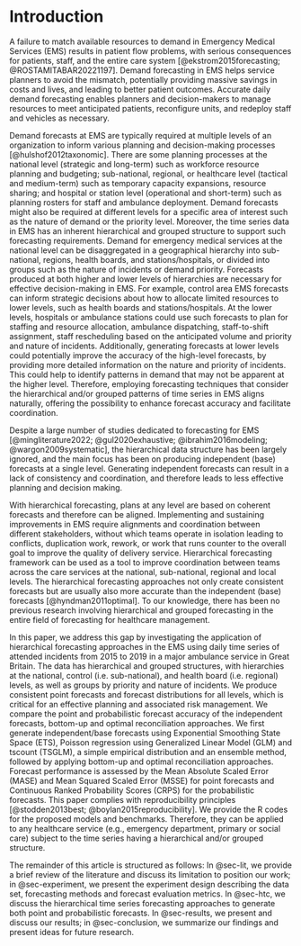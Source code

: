 # Introduction {#sec-intro}

A failure to match available resources to demand in Emergency Medical Services (EMS) results in patient flow problems, with serious consequences for patients, staff, and the entire care system [@ekstrom2015forecasting; @ROSTAMITABAR20221197]. Demand forecasting in EMS helps service planners to avoid the mismatch, potentially providing massive savings in costs and lives, and leading to better patient outcomes. Accurate daily demand forecasting enables planners and decision-makers to manage resources to meet anticipated patients, reconfigure units, and redeploy staff and vehicles as necessary.

Demand forecasts at EMS are typically required at multiple levels of an organization to inform various planning and decision-making processes [@hulshof2012taxonomic]. There are some planning processes at the national level (strategic and long-term) such as workforce resource planning and budgeting; sub-national, regional, or healthcare level (tactical and medium-term) such as temporary capacity expansions, resource sharing; and hospital or station level (operational and short-term) such as planning rosters for staff and ambulance deployment. Demand forecasts might also be required at different levels for a specific area of interest such as the nature of demand or the priority level. Moreover, the time series data in EMS has an inherent hierarchical and grouped structure to support such forecasting requirements. Demand for emergency medical services at the national level can be disaggregated in a geographical hierarchy into sub-national, regions, health boards, and stations/hospitals, or divided into groups such as the nature of incidents or demand priority. Forecasts produced at both higher and lower levels of hierarchies are necessary for effective decision-making in EMS. For example, control area EMS forecasts can inform strategic decisions about how to allocate limited resources to lower levels, such as health boards and stations/hospitals. At the lower levels, hospitals or ambulance stations could use such forecasts to plan for staffing and resource allocation, ambulance dispatching, staff-to-shift assignment, staff rescheduling based on the anticipated volume and priority and nature of incidents. Additionally, generating forecasts at lower levels could potentially improve the accuracy of the high-level forecasts, by providing more detailed information on the nature and priority of incidents. This could help to identify patterns in demand that may not be apparent at the higher level. Therefore, employing forecasting techniques that consider the hierarchical and/or grouped patterns of time series in EMS aligns naturally, offering the possibility to enhance forecast accuracy and facilitate coordination.

\textcolor{teal}{To illustrate the problem, let's consider a very simple example where we have an EMS provider with a national level of governance, and two regions (A and B), each with a health board and a station. There is a total national budget to be split between the regions in proportion to the forecast number of incidents in each region. The two regions have very different incident patterns, and so must be forecast using different models. However, the data are noisy at regional level, so the national forecasts are best obtained by summing the demand from the two regions. The resulting national forecasts are not equal to the sum of the regional forecasts, and so are not coherent. In fact, the national forecasts show a decreasing trend in demand, and so the national governing body decides to cut the budget for the next year. But neither of the regional forecasts shows a trend, and so the regions argue that the budget cut is unfair. In addition, Region A has much more variable demand than Region B, and so to cope with periods of peak demand, Region A needs to hold more resources in reserve. So the budget distribution needs to be made in a way that ensures the probability of each region being unable to meet demand is equal. Our solution to this problem is to use a hierarchical forecasting approach that ensures the forecasts are probabilistically coherent. Then any trends or other forecast characteristics at national level will also be reflected in the regional forecasts, and the probabilistic forecasts allow for the different levels of uncertainty in the two regions. Budget can be allocated by controlling the probability of demand exceeding available resources, rather than being simply in proportion to the expected demand.}

Despite a large number of studies dedicated to forecasting for EMS [@mingliterature2022; @gul2020exhaustive; @ibrahim2016modeling; @wargon2009systematic], the hierarchical data structure has been largely ignored, and the main focus has been on producing independent (base) forecasts at a single level. Generating independent forecasts can result in a lack of consistency and coordination, and therefore leads to less effective planning and decision making.

With hierarchical forecasting, plans at any level are based on coherent forecasts and therefore can be aligned. Implementing and sustaining improvements in EMS require alignments and coordination between different stakeholders, without which teams operate in isolation leading to conflicts, duplication work, rework, or work that runs counter to the overall goal to improve the quality of delivery service. Hierarchical forecasting framework can be used as a tool to improve coordination between teams across the care services at the national, sub-national, regional and local levels. The hierarchical forecasting approaches not only create consistent forecasts but are usually also more accurate than the independent (base) forecasts [@hyndman2011optimal]. To our knowledge, there has been no previous research involving hierarchical and grouped forecasting in the entire field of forecasting for healthcare management.

In this paper, we address this gap by investigating the application of hierarchical forecasting approaches in the EMS using daily time series of attended incidents from 2015 to 2019 in a major ambulance service in Great Britain. The data has hierarchical and grouped structures, with hierarchies at the national, control (i.e. sub-national), and health board (i.e. regional) levels, as well as groups by priority and nature of incidents. We produce consistent point forecasts and forecast distributions for all levels, which is critical for an effective planning and associated risk management. We compare the point and probabilistic forecast accuracy of the independent forecasts, bottom-up and optimal reconciliation approaches. We first generate independent/base forecasts using Exponential Smoothing State Space (ETS), Poisson regression using Generalized Linear Model (GLM) and tscount (TSGLM), a simple empirical distribution and an ensemble method, followed by applying bottom-up and optimal reconciliation approaches. Forecast performance is assessed by the Mean Absolute Scaled Error (MASE) and  Mean Squared Scaled Error (MSSE) for point forecasts and Continuous Ranked Probability Scores (CRPS) for the probabilistic forecasts.
This paper complies with reproducibility principles [@stodden2013best; @boylan2015reproducibility]. We provide the R codes for the proposed models and benchmarks. Therefore, they can be applied to any healthcare service (e.g., emergency department, primary or social care) subject to the time series having a hierarchical and/or grouped structure.

The remainder of this article is structured as follows: In @sec-lit, we provide a brief review of the literature and discuss its limitation to position our work; in @sec-experiment, we present the experiment design describing the data set, forecasting methods and forecast evaluation metrics. In @sec-htc, we discuss the hierarchical time series forecasting approaches to generate both point and probabilistic forecasts. In @sec-results, we present and discuss our results; in @sec-conclusion, we summarize our findings and present ideas for future research.
